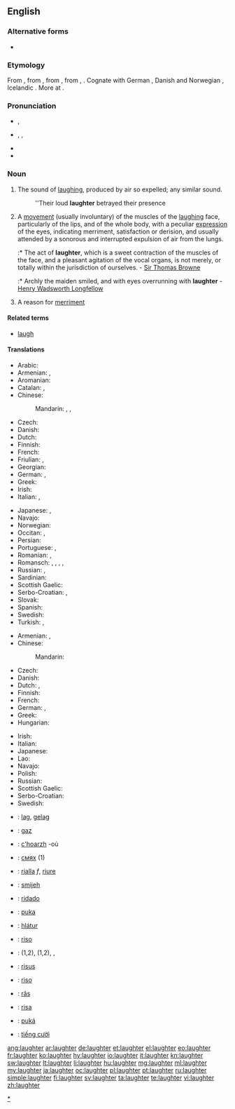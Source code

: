 ==English==

===Alternative forms===
* {{l|en|laughtre}} {{qualifier|obsolete}}

===Etymology===
From {{etyl|enm}}, from {{etyl|ang}} {{term|hleahtor||laughter, jubilation, derision|lang=ang}}, from {{etyl|gem-pro|en}} {{recons|hlahtraz||laughter|lang=gem-pro}}, from {{etyl|ine-pro|en}} {{recons|klek-|lang=ine-pro}}, {{recons|kleg-||to shout|lang=ine-pro}}. Cognate with German {{term|Gelächter||laughter, hilarity, merriment|lang=de}}, Danish and Norwegian  {{term|latter||laughter|lang=da|lang=no}},  Icelandic {{term|hlátur||laughter|lang=is}}. More at {{l|en|laugh}}.

===Pronunciation===
* {{a|UK}} {{IPA|/ˈlɑːftə/}}, {{X-SAMPA|/"lA:ft@/}}
* {{a|US}} {{enPR|lăfʹtər}}, {{IPA|/ˈlæftɚ/}}, {{X-SAMPA|/"l{ft@`/}}
* {{audio|en-us-laughter.ogg|Audio (US)}}
* {{rhymes|ɑːftə(r)}}

===Noun===
{{wikipedia}}
{{en-noun|-|s}}

# The sound of [[laugh]]ing, produced by air so expelled; any similar sound.
#: ''Their loud '''laughter''' betrayed their presence
# A [[movement]] (usually involuntary) of the muscles of the [[laugh]]ing face, particularly of the lips, and of the whole body, with a peculiar [[expression]] of the eyes, indicating merriment, satisfaction or derision, and usually attended by a sonorous and interrupted expulsion of air from the lungs.
#:* The act of '''laughter''', which is a sweet contraction of the muscles of the face, and a pleasant agitation of the vocal organs, is not merely, or totally within the jurisdiction of ourselves. - [[w:Sir Thomas Browne|Sir Thomas Browne]]
#:* Archly the maiden smiled, and with eyes overrunning with '''laughter''' - [[w:Henry Wadsworth Longfellow|Henry Wadsworth Longfellow]]
# {{archaic}} A reason for [[merriment]]

====Related terms====
* [[laugh]]

====Translations====
{{trans-top|sound (as) of laughing}}
* Arabic: {{t-|ar|ضحك|m|tr=DáHik, DiHk|sc=Arab}}
* Armenian: {{t-|hy|քրքիջ|tr=k'rk'iǰ}}, {{t-|hy|ծիծաղ|tr=çiçaġ}}
* Aromanian: {{t-|rup|arãs}}
* Catalan: {{t+|ca|riure}}, {{t-|ca|rialla}}
* Chinese:
*: Mandarin: {{t|zh|笑聲|sc=Hani}}, {{t|zh|笑声|tr=xiàoshēng|sc=Hani}}, {{qualifier|onomatopoeic}} {{t|zh|嘿嘿|tr=hēihēi|sc=Hani}}
* Czech: {{t-|cs|smích|m}}
* Danish: {{t-|da|latter|c}}
* Dutch: {{t+|nl|gelach|n}}
* Finnish: {{t+|fi|nauru}}
* French: {{t+|fr|rire|m}}
* Friulian: {{tø|fur|ridade}}, {{tø|fur|ridi}}
* Georgian: {{t-|ka|სიცილი|tr=sitsili|sc=Geor}}
* German: {{t+|de|Gelächter|n}}, {{t+|de|Lachen|n}}
* Greek: {{t+|el|γέλιο|n|tr=gélio}}
* Irish: {{t-|ga|gáire|m|xs=Irish}}
* Italian: {{t+|it|risata|f}},  {{t+|it|riso|m}}
{{trans-mid}}
* Japanese: {{t+|ja|笑い声|tr=わらいごえ, waraigoe}},  {{t-|ja|笑い|tr=わらい, warai}}
* Navajo: {{tø|nv|dloh}}
* Norwegian: {{t+|no|latter}}
* Occitan: {{t+|oc|ris}}, {{t-|oc|risada}}
* Persian: {{t+|fa|خنده|tr=xande|sc=fa-Arab}}
* Portuguese: {{t+|pt|risada|f}}, {{t-|pt|risos|m}}
* Romanian: {{t+|ro|râs|n}},  {{t-|ro|râset}}
* Romansch: {{t-|rm|riez}}, {{t-|rm|riöz}}, {{t-|rm|riem}}, {{t-|rm|risada}}, {{t-|rm|risaglia}}
* Russian: {{t+|ru|смех|m|tr=smex}}, {{t+|ru|хохот|m|tr=xóxot}}
* Sardinian: {{t-|sc|risida}}
* Scottish Gaelic: {{t-|gd|gàire|f|xs=Scottish Gaelic}}
* Serbo-Croatian: {{t|sh|smijeh|m|alt=smijȇh}}, {{t|sh|hihot|m|alt=hȉhōt}}
* Slovak: {{t-|sk|smiech|m}}
* Spanish: {{t+|es|risa}}
* Swedish: {{t+|sv|skratt|n}}
* Turkish: {{t+|tr|kahkaha}},  {{t+|tr|gülüş}}
{{trans-bottom}}

{{trans-top|movement of the muscles of the laughing face}}
* Armenian: {{t-|hy|ծիծաղ|tr=çiçaġ}}, {{t-|hy|քրքիջ|tr=k'rk'iǰ}}
* Chinese:
*: Mandarin: {{t|zh|笑|tr=xiào|sc=Hani}}
* Czech: {{t-|cs|smích|m}}
* Danish: {{t-|da|grin|n}}
* Dutch: {{t+|nl|gelach|n}}, {{t+|nl|lachen|n}}
* Finnish: {{t+|fi|nauru}}
* French: {{t+|fr|rire|m}}
* German: {{t+|de|Gelächter|n}}, {{t+|de|Lachen|n}}
* Greek: {{t+|el|γέλιο|n|tr=gélio|sc=Grek}}
* Hungarian: {{t+|hu|nevetés}}
{{trans-mid}}
* Irish: {{t-|ga|gáire|m|xs=Irish}}
* Italian: {{t+|it|risata|f}}
* Japanese: {{t-|ja|笑い|tr=わらい, warai}}
* Lao: {{t-|lo|ສຽງຫົວ|tr=siang-hua|sc=Laoo|xs=Lao}}
* Navajo: {{tø|nv|dloh}}
* Polish: {{t+|pl|śmiech|m}}
* Russian: {{t+|ru|смех|m|tr=smex}}
* Scottish Gaelic: {{t-|gd|gàire|f|xs=Scottish Gaelic}}
* Serbo-Croatian: {{t|sh|smijeh|m|alt=smijȇh}}
* Swedish: {{t+|sv|skratt|n}}
{{trans-bottom}}

{{checktrans-top}}
* {{ttbc|af}}: [[lag]], [[gelag]]
* {{ttbc|sq}}: [[gaz]] {{m}}
* {{ttbc|br}}: [[c'hoarzh]] {{m}} -où
* {{ttbc|bg}}: [[смях]] {{m}} (1)
* {{ttbc|ca}}: [[rialla]] ''f'', [[riure]] {{m}}
* {{ttbc|sh}}: [[smijeh]] {{m}}
* {{ttbc|eo}}: [[ridado]]
* {{ttbc|gn}}: [[puka]]
* {{ttbc|is}}: [[hlátur]] {{m}}
{{trans-mid}}
* {{ttbc|ia}}: [[riso]]
* {{ttbc|ku}}: {{t+|ku|ken}} {{m}} (1,2), {{t|ku|kenîn}} {{f}} (1,2), {{ku-Arab|[[پێکه‌نین]]}}, {{ku-Arab|[[قاقاو پێکه‌نین]]}}
* {{ttbc|la}}: [[risus]] {{m}}
* {{ttbc|pt}}: [[riso]] {{n}}
* {{ttbc|ro}}: [[râs]] {{n}}
* {{ttbc|es}}: [[risa]] {{f}}
* {{ttbc|tpn}}: [[puká]]
* {{ttbc|vi}}: [[tiếng cười]]
{{trans-bottom}}

[[Category:en:Laughter|*]]

[[ang:laughter]]
[[ar:laughter]]
[[de:laughter]]
[[et:laughter]]
[[el:laughter]]
[[eo:laughter]]
[[fr:laughter]]
[[ko:laughter]]
[[hy:laughter]]
[[io:laughter]]
[[it:laughter]]
[[kn:laughter]]
[[sw:laughter]]
[[lt:laughter]]
[[li:laughter]]
[[hu:laughter]]
[[mg:laughter]]
[[ml:laughter]]
[[my:laughter]]
[[ja:laughter]]
[[oc:laughter]]
[[pl:laughter]]
[[pt:laughter]]
[[ru:laughter]]
[[simple:laughter]]
[[fi:laughter]]
[[sv:laughter]]
[[ta:laughter]]
[[te:laughter]]
[[vi:laughter]]
[[zh:laughter]]